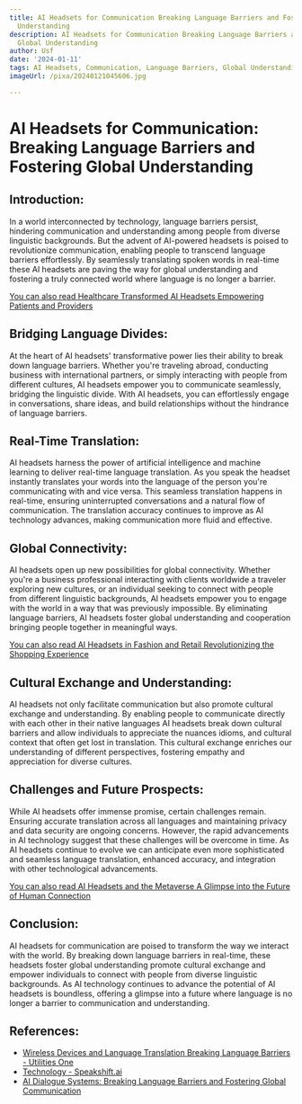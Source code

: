 ```yaml
---
title: AI Headsets for Communication Breaking Language Barriers and Fostering Global
  Understanding
description: AI Headsets for Communication Breaking Language Barriers and Fostering
  Global Understanding
author: Usf
date: '2024-01-11'
tags: AI Headsets, Communication, Language Barriers, Global Understanding
imageUrl: /pixa/20240121045606.jpg

---
```

# AI Headsets for Communication:  Breaking Language Barriers and  Fostering Global Understanding

## Introduction:

In a world interconnected by technology, language barriers persist, hindering communication and understanding among people from diverse linguistic backgrounds. But the advent of AI-powered  headsets is poised to revolutionize  communication,  enabling people to transcend language barriers effortlessly. By seamlessly translating spoken words in real-time these AI headsets are paving the way for global understanding and fostering a truly connected world where language is no  longer  a barrier.

[You can also read Healthcare Transformed AI Headsets Empowering Patients and Providers](Healthcare%20Transformed%20AI%20Headsets%20Empowering%20Patients%20and%20Providers)


## Bridging Language Divides:

At the heart of AI headsets' transformative power lies their ability to break down language barriers. Whether you're traveling abroad,  conducting business  with international  partners, or  simply interacting with people from different cultures, AI headsets empower you to communicate seamlessly, bridging the linguistic  divide. With AI headsets, you can effortlessly engage in  conversations, share ideas, and build  relationships without the  hindrance of language barriers.

## Real-Time Translation:

AI headsets  harness the power of artificial intelligence and machine learning to deliver real-time language translation. As you speak  the headset instantly  translates your words into the language of the person you're communicating with and vice  versa. This seamless translation happens in real-time, ensuring uninterrupted conversations and a natural flow of communication. The translation accuracy continues to improve as AI technology advances, making communication more fluid  and effective.

##  Global Connectivity:

AI headsets open up  new  possibilities for global connectivity. Whether you're a  business professional interacting with clients worldwide a  traveler exploring new cultures,  or an individual seeking to connect with  people from different  linguistic backgrounds, AI headsets  empower you to engage with the world in a  way that was previously impossible. By eliminating language barriers, AI  headsets foster global understanding and cooperation bringing people together in meaningful ways.

[You can also read AI Headsets in Fashion and Retail Revolutionizing the Shopping Experience](AI%20Headsets%20in%20Fashion%20and%20Retail%20Revolutionizing%20the%20Shopping%20Experience)


## Cultural Exchange  and Understanding:

AI headsets not only facilitate communication but also promote cultural exchange and understanding. By enabling people to communicate  directly with each other in their native languages AI headsets break down cultural barriers  and allow individuals to appreciate the nuances idioms, and cultural context that  often get lost in translation. This cultural exchange enriches  our understanding of different perspectives, fostering empathy and appreciation for  diverse cultures.

## Challenges and Future Prospects:

While AI headsets offer immense  promise,  certain challenges remain. Ensuring accurate translation across all languages and maintaining privacy and data security are ongoing concerns.  However, the rapid advancements in AI technology suggest that these challenges will  be overcome  in time.  As AI headsets continue to evolve we can anticipate even more sophisticated and seamless language translation, enhanced accuracy, and integration with other technological  advancements.

[You can also read AI Headsets and the Metaverse A Glimpse into the Future of Human Connection](AI%20Headsets%20and%20the%20Metaverse%20A%20Glimpse%20into%20the%20Future%20of%20Human%20Connection)


## Conclusion:

AI headsets for communication are poised to transform the way we interact with the world. By breaking down  language barriers in real-time, these headsets foster global understanding promote cultural exchange and empower individuals to connect with people  from  diverse linguistic backgrounds. As AI technology continues to advance the potential  of AI headsets is  boundless, offering a glimpse into a  future where language is no longer  a  barrier to communication and understanding.

## References:
- [Wireless Devices and Language Translation Breaking Language Barriers - Utilities One](https://utilitiesone.com/wireless-devices-and-language-translation-breaking-language-barriers)
- [Technology - Speakshift.ai](https://www.speakshift.ai/technology)
- [AI Dialogue Systems: Breaking Language Barriers and Fostering Global Communication](https://ts2.space/en/ai-dialogue-systems-breaking-language-barriers-and-fostering-global-communication/)
